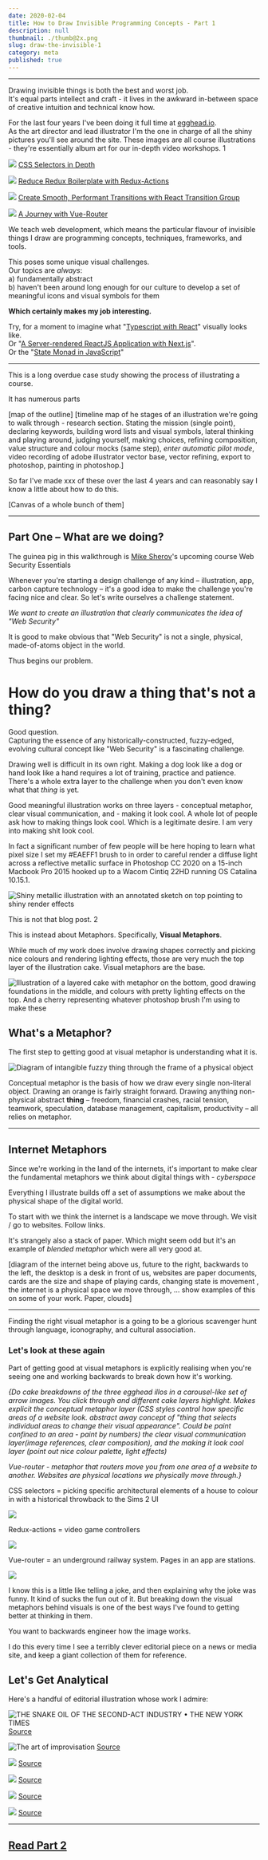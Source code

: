 ```yaml
---
date: 2020-02-04
title: How to Draw Invisible Programming Concepts - Part 1
description: null
thumbnail: ./thumb@2x.png
slug: draw-the-invisible-1
category: meta
published: true
---
```



---

Drawing invisible things is both the best and worst job.   
It's equal parts intellect and craft - it lives in the awkward in-between space of creative intuition and technical know how.

For the last four years I've been doing it full time at [egghead.io](https://egghead.io/).  
As the art director and lead illustrator I'm the one in charge of all the shiny pictures you'll see around the site. These images are all course illustrations - they're essentially album art for our in-depth video workshops. <Tooltip tiptext="I don't make all of our illustrations  – I have a wonderful team that includes Maxime and Aleksander who help with the load.">1</Tooltip>

<ImageGrid>

![](./EGH_CSSSelectors_424@2x.png)
[CSS Selectors in Depth](https://egghead.io/courses/css-selectors-in-depth)

![](EGH_ReduxActions424@2x.png)
[Reduce Redux Boilerplate with Redux-Actions](https://egghead.io/courses/reduce-redux-boilerplate-with-redux-actions)

![](EGH_React_Transitions_424@2x.png)
[Create Smooth, Performant Transitions with React Transition Group](https://egghead.io/courses/create-smooth-performant-transitions-with-react-transition-group-v2)

![](VueRouter_424@2x.png)
[A Journey with Vue-Router](https://egghead.io/courses/a-journey-with-vue-router)

</ImageGrid>

We teach web development, which means the particular flavour of invisible things I draw are programming concepts, techniques, frameworks, and tools.

This poses some unique visual challenges.  
Our topics are _always_:  
a) fundamentally abstract  
b) haven't been around long enough for our culture to develop a set of meaningful icons and visual symbols for them

**Which certainly makes my job interesting.**

Try, for a moment to imagine what "[Typescript with React](https://egghead.io/courses/use-typescript-to-develop-react-applications)" visually looks like.  
Or "[A Server-rendered ReactJS Application with Next.js](https://egghead.io/courses/build-a-server-rendered-reactjs-application-with-next-js)".  
Or the "[State Monad in JavaScript](https://egghead.io/courses/state-monad-in-javascript)"


---

This is a long overdue case study showing the process of illustrating a course.

It has numerous parts

[map of the outline]
[timeline map of he stages of an illustration we're going to walk through - research section. Stating the mission (single point), declaring keywords, building word lists and visual symbols, lateral thinking and playing around, judging yourself, making choices, refining composition, value structure and colour mocks (same step), *enter automatic pilot mode*, video recording of adobe illustrator vector base, vector refining, export to photoshop, painting in photoshop.]

So far I've made xxx of these over the last 4 years and can reasonably say I know a little about how to do this.

[Canvas of a whole bunch of them]


---

## Part One – What are we doing?

The guinea pig in this walkthrough is [Mike Sherov]()'s upcoming course Web Security Essentials

Whenever you're starting a design challenge of any kind – illustration, app, carbon capture technology – it's a good idea to make the challenge you're facing nice and clear. So let's write ourselves a challenge statement.

_We want to create an illustration that clearly communicates the idea of "Web Security"_

It is good to make obvious that "Web Security" is not a single, physical, made-of-atoms object in the world.

Thus begins our problem.

# How do you draw a thing that's not a thing?

Good question.  
Capturing the essence of any historically-constructed, fuzzy-edged, evolving cultural concept like "Web Security" is a fascinating challenge.

Drawing well is difficult in its own right. Making a dog look like a dog or hand look like a hand requires a lot of training, practice and patience. 
There's a whole extra layer to the challenge when you don't even know what that _thing_ is yet.

Good meaningful illustration works on three layers - conceptual metaphor, clear visual communication, and - making it look cool. 
A whole lot of people ask how to making things look cool. Which is a legitimate desire. I am very into making shit look cool.

In fact a significant number of few people will be here hoping to learn what pixel size I set my #EAEFF1 brush to in order to careful render a diffuse light across a reflective metallic surface in Photoshop CC 2020 on a 15-inch Macbook Pro 2015 hooked up to a Wacom Cintiq 22HD running OS Catalina 10.15.1.

<SmallCenter>

![Shiny metallic illustration with an annotated sketch on top pointing to shiny render effects](./EGH_ngrxAngular_424@2x.png)

</SmallCenter>

This is not that blog post. <Tooltip tiptext="If you would like to learn how, take Sam Neilson's Fundamentals of Lighting on Schoolism. It will drown you in the minutiae of rendering light on surfaces. Also check out the Resources page.">2</Tooltip>

This is instead about Metaphors. Specifically, **Visual Metaphors**.

While much of my work does involve drawing shapes correctly and picking nice colours and rendering lighting effects, those are very much the top layer of the illustration cake. Visual metaphors are the base.

![Illustration of a layered cake with metaphor on the bottom, good drawing foundations in the middle, and colours with pretty lighting effects on the top. And a cherry representing whatever photoshop brush I'm using to make these](./cake.png)

## What's a Metaphor?

The first step to getting good at visual metaphor is understanding what it is.

![Diagram of intangible fuzzy thing through the frame of a physical object](./metaphor.jpeg)

Conceptual metaphor is the basis of how we draw every single non-literal object. Drawing an orange is fairly straight forward. Drawing anything non-physical abstract __thing__ – freedom, financial crashes, racial tension, teamwork, speculation, database management, capitalism, productivity – all relies on metaphor. 

---

## Internet Metaphors

Since we're working in the land of the internets, it's important to make clear the fundamental metaphors we think about digital things with - *cyberspace*

Everything I illustrate builds off a set of assumptions we make about the physical shape of the digital world.

To start with we think the internet is a landscape we move through. We visit / go to websites. Follow links.

It's strangely also a stack of paper. Which might seem odd but it's an example of *blended metaphor* which were all very good at.

[diagram of the internet being above us, future to the right, backwards to the left, the desktop is a desk in front of us, websites are paper documents, cards are the size and shape of playing cards, changing state is movement , the internet is a physical space we move through, ... show examples of this on some of your work. Paper, clouds]



---

Finding the right visual metaphor is a going to be a glorious scavenger hunt through language, iconography, and cultural association.

### Let's look at these again

Part of getting good at visual metaphors is explicitly realising when you're seeing one and working backwards to break down how it's working.

_{Do cake breakdowns of the three egghead illos in a carousel-like set of arrow images. You click through and different cake layers highlight. Makes explicit the conceptual metaphor layer (CSS styles control how specific areas of a website look. abstract away concept of "thing that selects individual areas to change their visual appearance". Could be paint confined to an area - paint by numbers) the clear visual communication layer(image references, clear composition), and the making it look cool layer (point out nice colour palette, light effects)_

_Vue-router - metaphor that routers move you from one area of a website to another. Websites are physical locations we physically move through.}_


<SmallCenter>
CSS selectors = picking specific architectural elements of a house to colour in with a historical throwback to the Sims 2 UI

![](./EGH_CSSSelectors_424@2x.png)


Redux-actions = video game controllers

![](EGH_ReduxActions424@2x.png)


Vue-router = an underground railway system. Pages in an app are stations.

![](VueRouter_424@2x.png)

</SmallCenter>

I know this is a little like telling a joke, and then explaining why the joke was funny. It kind of sucks the fun out of it. But breaking down the visual metaphors behind visuals is one of the best ways I've found to getting better at thinking in them.

You want to backwards engineer how the image works.

I do this every time I see a terribly clever editorial piece on a news or media site, and keep a giant collection of them for reference.

## Let's Get Analytical

Here's a handful of editorial illustration whose work I admire:

<Feature name="Emiliano Ponzi" url="https://www.emilianoponzi.com/">

![THE SNAKE OIL OF THE SECOND-ACT INDUSTRY • THE NEW YORK TIMES](https://www.emilianoponzi.com/wp-content/uploads/2018/06/The-Snake-Oil-of-the-Second-Act-Industry-Emiliano-Ponzi.jpg)
[Source](https://www.nytimes.com/2018/06/22/opinion/sunday/job-training-midlife-career-change.html)


![The art of improvisation](https://www.emilianoponzi.com/wp-content/uploads/2016/12/Geo-Opener.jpg)
[Source](https://www.emilianoponzi.com/portfolio/the-art-of-improvisation-%E2%80%A2-geo-magazine/%20/)


![](http://www.emilianoponzi.com/wp-content/uploads/2013/06/Nature-cover-types.jpg)
[Source](https://www.emilianoponzi.com/portfolio/nature-outlook/%20/)

</Feature>

<Feature name="Matt Chase" url="https://chasematt.com/">

![](https://freight.cargo.site/w/1000/q/67/i/23fd2f1b61b3007efc04b7048bc578e43defebaec4cb27acdaccc084537dacce/matt-chase-new-york-times-sunday-review-political-hobbyism.jpg)
[Source](https://chasematt.com/NYT-Sunday-Review-Hobbyism)

![](https://freight.cargo.site/w/1000/q/67/i/56cbf1a6224ca60f5b3ea1eaa8183db72b064929dec20b8ba725b58b5f5983bb/matt-chase-human-rights-watch-2000px.jpg)
[Source](https://chasematt.com/Human-Rights-Watch)

![](https://freight.cargo.site/w/1000/q/67/i/458499fe14a72b6281b148d299bb845be319d8b7f00d0c38e8faa4f5366b373d/matt-chase-politico-america-ideas.jpg)
[Source](https://chasematt.com/Politico-Ideas)

</Feature>

---

## [Read Part 2](http://localhost:8000/draw-the-invisible-2)
